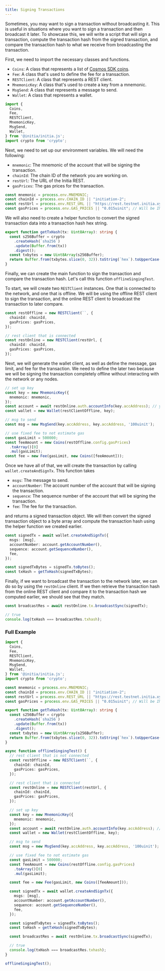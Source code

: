 ```yaml
---
title: Signing Transactions
---
```


Sometimes, you may want to sign a transaction without broadcasting it. This is useful in situations where you want to sign a transaction and then broadcast it later. To showcase this, we will write a script that will sign a transaction, compute the transaction hash from the signed transaction, and compare the transaction hash to what we receive from broadcasting the transaction.

First, we need to import the necessary classes and functions.

- `Coins`: A class that represents a list of [Cosmos SDK coins](https://github.com/cosmos/cosmos-sdk/blob/main/types/coin.go).
- `Fee`: A class that's used to define the fee for a transaction.
- `RESTClient`: A class that represents a REST client.
- `MnemonicKey`: A class that's used to create a key from a mnemonic.
- `MsgSend`: A class that represents a message to send.
- `Wallet`: A class that represents a wallet.

```ts
import {
  Coins,
  Fee,
  RESTClient,
  MnemonicKey,
  MsgSend,
  Wallet,
} from '@initia/initia.js';
import crypto from 'crypto';
```

Next, we need to set up our environment variables. We will need the following:

- `mnemonic`: The mnemonic of the account that will be signing the transaction.
- `chainId`: The chain ID of the network you are working on.
- `restUrl`: The URL of the Initia REST.
- `gasPrices`: The gas prices for the transaction.

```ts
const mnemonic = process.env.MNEMONIC;
const chainId = process.env.CHAIN_ID || "initiation-2";
const restUrl = process.env.REST_URL || "https://rest.testnet.initia.xyz";
const gasPrices = process.env.GAS_PRICES || "0.015uinit"; // Will be INIT for mainnet
```

We will also need to create a helper function to convert the signed transaction data into a transaction hash hex string.

```ts
export function getTxHash(tx: Uint8Array): string {
  const s256Buffer = crypto
    .createHash(`sha256`)
    .update(Buffer.from(tx))
    .digest();
  const txbytes = new Uint8Array(s256Buffer);
  return Buffer.from(txbytes.slice(0, 32)).toString(`hex`).toUpperCase();
}
```

Finally, we can create the main function to sign the transaction and compare the transaction hash. Let's call this function `offlineSingingTest`.

To start, we will create two `RESTClient` instances. One that is connected to the network, and one that is offline. We will be using the offline REST client to sign the transaction, and the online REST client to broadcast the transaction to later compare.

```ts
const restOffline = new RESTClient(``, {
  chainId: chainId,
  gasPrices: gasPrices,
});

// rest client that is connected
const restOnline = new RESTClient(restUrl, {
  chainId: chainId,
  gasPrices: gasPrices,
});
```

Next, we will generate the wallet client, as well as define the message, gas limit, and fee for the transaction. We need to define the later two because we will be signing the transaction completely offline without interacting with the network or any nodes.

```ts
// set up key
const key = new MnemonicKey({
  mnemonic: mnemonic,
});
const account = await restOnline.auth.accountInfo(key.accAddress); // you have to know account number and current sequence
const wallet = new Wallet(restClientOffline, key);

// msg to send
const msg = new MsgSend(key.accAddress, key.accAddress, '100uinit');

// use fixed fee to not estimate gas
const gasLimit = 500000;
const feeAmount = new Coins(restOffline.config.gasPrices)
  .toArray()[0]
  .mul(gasLimit);
const fee = new Fee(gasLimit, new Coins([feeAmount]));
```

Once we have all of that, we will create the transaction by calling `wallet.createAndSignTx`. This function takes

- `msgs`: The message to send.
- `accountNumber`: The account number of the account that will be signing the transaction.
- `sequence`: The sequence number of the account that will be signing the transaction.
- `fee`: The fee for the transaction.

and returns a signed transaction object. We will then convert the signed transaction object to a byte array and compute the transaction hash using the helper function we created earlier.

```ts
const signedTx = await wallet.createAndSignTx({
  msgs: [msg],
  accountNumber: account.getAccountNumber(),
  sequence: account.getSequenceNumber(),
  fee,
});

const signedTxBytes = signedTx.toBytes();
const txHash = getTxHash(signedTxBytes);
```

Finally, if we want to broadcast the transaction to the network later, we can do so by using the `restOnline` client. If we then retrieve the transaction hash from the online REST client and compare it to the transaction hash we computed earlier, we should see that they match.

```ts
const broadcastRes = await restOnline.tx.broadcastSync(signedTx);

// true
console.log(txHash === broadcastRes.txhash);
```

### Full Example

```ts src/signing-transaction.ts
import {
  Coins,
  Fee,
  RESTClient,
  MnemonicKey,
  MsgSend,
  Wallet,
} from '@initia/initia.js';
import crypto from 'crypto';

const mnemonic = process.env.MNEMONIC;
const chainId = process.env.CHAIN_ID || "initiation-2";
const restUrl = process.env.REST_URL || "https://rest.testnet.initia.xyz";
const gasPrices = process.env.GAS_PRICES || "0.015uinit"; // Will be INIT for mainnet

export function getTxHash(tx: Uint8Array): string {
  const s256Buffer = crypto
    .createHash(`sha256`)
    .update(Buffer.from(tx))
    .digest();
  const txbytes = new Uint8Array(s256Buffer);
  return Buffer.from(txbytes.slice(0, 32)).toString(`hex`).toUpperCase();
}

async function offlineSingingTest() {
  // rest client that is not connected
  const restOffline = new RESTClient(``, {
    chainId: chainId,
    gasPrices: gasPrices,
  });

  // rest client that is connected
  const restOnline = new RESTClient(restUrl, {
    chainId: chainId,
    gasPrices: gasPrices,
  });

  // set up key
  const key = new MnemonicKey({
    mnemonic: mnemonic,
  });
  const account = await restOnline.auth.accountInfo(key.accAddress); // you have to know account number and current sequence
  const wallet = new Wallet(restClientOffline, key);

  // msg to send
  const msg = new MsgSend(key.accAddress, key.accAddress, '100uinit');

  // use fixed fee to not estimate gas
  const gasLimit = 500000;
  const feeAmount = new Coins(restOffline.config.gasPrices)
    .toArray()[0]
    .mul(gasLimit);

  const fee = new Fee(gasLimit, new Coins([feeAmount]));

  const signedTx = await wallet.createAndSignTx({
    msgs: [msg],
    accountNumber: account.getAccountNumber(),
    sequence: account.getSequenceNumber(),
    fee,
  });

  const signedTxBytes = signedTx.toBytes();
  const txHash = getTxHash(signedTxBytes);

  const broadcastRes = await restOnline.tx.broadcastSync(signedTx);

  // true
  console.log(txHash === broadcastRes.txhash);
}

offlineSingingTest();
```